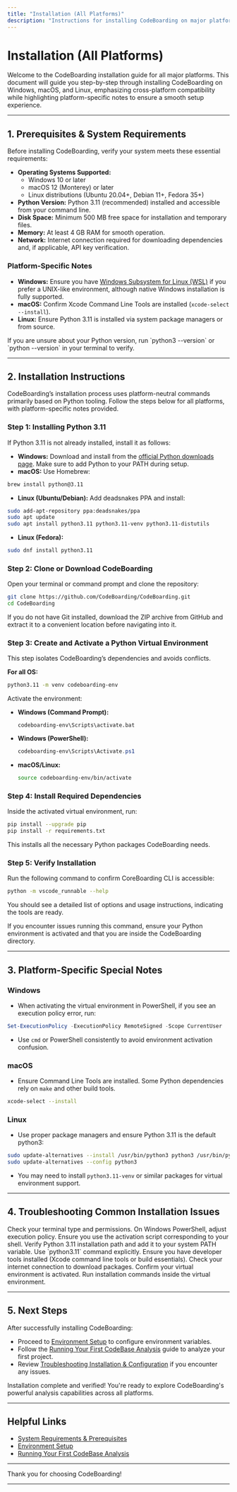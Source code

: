 ```yaml
---
title: "Installation (All Platforms)"
description: "Instructions for installing CodeBoarding on major platforms, highlighting OS-agnostic steps and any special notes for Windows, macOS, or Linux users."
---
```


# Installation (All Platforms)

Welcome to the CodeBoarding installation guide for all major platforms. This document will guide you step-by-step through installing CodeBoarding on Windows, macOS, and Linux, emphasizing cross-platform compatibility while highlighting platform-specific notes to ensure a smooth setup experience.

---

## 1. Prerequisites & System Requirements

Before installing CodeBoarding, verify your system meets these essential requirements:

- **Operating Systems Supported:**
  - Windows 10 or later
  - macOS 12 (Monterey) or later
  - Linux distributions (Ubuntu 20.04+, Debian 11+, Fedora 35+)
- **Python Version:** Python 3.11 (recommended) installed and accessible from your command line.
- **Disk Space:** Minimum 500 MB free space for installation and temporary files.
- **Memory:** At least 4 GB RAM for smooth operation.
- **Network:** Internet connection required for downloading dependencies and, if applicable, API key verification.

### Platform-Specific Notes

- **Windows:** Ensure you have [Windows Subsystem for Linux (WSL)](https://learn.microsoft.com/en-us/windows/wsl/install) if you prefer a UNIX-like environment, although native Windows installation is fully supported.
- **macOS:** Confirm Xcode Command Line Tools are installed (`xcode-select --install`).
- **Linux:** Ensure Python 3.11 is installed via system package managers or from source.

<Tip>
If you are unsure about your Python version, run `python3 --version` or `python --version` in your terminal to verify.
</Tip>

---

## 2. Installation Instructions

CodeBoarding’s installation process uses platform-neutral commands primarily based on Python tooling. Follow the steps below for all platforms, with platform-specific notes provided.

### Step 1: Installing Python 3.11

If Python 3.11 is not already installed, install it as follows:

- **Windows:** Download and install from the [official Python downloads page](https://www.python.org/downloads/windows/). Make sure to add Python to your PATH during setup.
- **macOS:** Use Homebrew:

```bash
brew install python@3.11
```

- **Linux (Ubuntu/Debian):** Add deadsnakes PPA and install:

```bash
sudo add-apt-repository ppa:deadsnakes/ppa
sudo apt update
sudo apt install python3.11 python3.11-venv python3.11-distutils
```

- **Linux (Fedora):**

```bash
sudo dnf install python3.11
```

### Step 2: Clone or Download CodeBoarding

Open your terminal or command prompt and clone the repository:

```bash
git clone https://github.com/CodeBoarding/CodeBoarding.git
cd CodeBoarding
```

<Tip>
If you do not have Git installed, download the ZIP archive from GitHub and extract it to a convenient location before navigating into it.
</Tip>

### Step 3: Create and Activate a Python Virtual Environment

This step isolates CodeBoarding’s dependencies and avoids conflicts.

**For all OS:**

```bash
python3.11 -m venv codeboarding-env
```

Activate the environment:

- **Windows (Command Prompt):**
  ```batch
  codeboarding-env\Scripts\activate.bat
  ```
- **Windows (PowerShell):**
  ```powershell
  codeboarding-env\Scripts\Activate.ps1
  ```
- **macOS/Linux:**
  ```bash
  source codeboarding-env/bin/activate
  ```

### Step 4: Install Required Dependencies

Inside the activated virtual environment, run:

```bash
pip install --upgrade pip
pip install -r requirements.txt
```

This installs all the necessary Python packages CodeBoarding needs.

### Step 5: Verify Installation

Run the following command to confirm CoreBoarding CLI is accessible:

```bash
python -m vscode_runnable --help
```

You should see a detailed list of options and usage instructions, indicating the tools are ready.

<Tip>
If you encounter issues running this command, ensure your Python environment is activated and that you are inside the CodeBoarding directory.
</Tip>

---

## 3. Platform-Specific Special Notes

### Windows

- When activating the virtual environment in PowerShell, if you see an execution policy error, run:

```powershell
Set-ExecutionPolicy -ExecutionPolicy RemoteSigned -Scope CurrentUser
```

- Use `cmd` or PowerShell consistently to avoid environment activation confusion.

### macOS

- Ensure Command Line Tools are installed. Some Python dependencies rely on `make` and other build tools.

```bash
xcode-select --install
```

### Linux

- Use proper package managers and ensure Python 3.11 is the default python3:

```bash
sudo update-alternatives --install /usr/bin/python3 python3 /usr/bin/python3.11 2
sudo update-alternatives --config python3
```

- You may need to install `python3.11-venv` or similar packages for virtual environment support.

---

## 4. Troubleshooting Common Installation Issues

<AccordionGroup title="Common Installation Issues & Solutions">
<Accordion title="Virtual Environment Won't Activate">
Check your terminal type and permissions. On Windows PowerShell, adjust execution policy. Ensure you use the activation script corresponding to your shell.
</Accordion>
<Accordion title="Python 3.11 Not Found">
Verify Python 3.11 installation path and add it to your system PATH variable. Use `python3.11` command explicitly.
</Accordion>
<Accordion title="Dependency Installation Fails On macOS/Linux">
Ensure you have developer tools installed (Xcode command line tools or build essentials). Check your internet connection to download packages.
</Accordion>
<Accordion title="Command Not Found After Installation">
Confirm your virtual environment is activated. Run installation commands inside the virtual environment.
</Accordion>
</AccordionGroup>

---

## 5. Next Steps

After successfully installing CodeBoarding:

- Proceed to [Environment Setup](../configuration-first-run/config-env-vars) to configure environment variables.
- Follow the [Running Your First CodeBase Analysis](../configuration-first-run/first-analysis) guide to analyze your first project.
- Review [Troubleshooting Installation & Configuration](../troubleshooting-support/troubleshooting-install) if you encounter any issues.

<Check>
Installation complete and verified! You're ready to explore CodeBoarding's powerful analysis capabilities across all platforms.
</Check>

---

## Helpful Links

- [System Requirements & Prerequisites](/getting-started/setup-installation/prerequisites)
- [Environment Setup](/getting-started/setup-installation/environment-setup)
- [Running Your First CodeBase Analysis](/getting-started/configuration-first-run/first-analysis)

---

Thank you for choosing CodeBoarding!

---